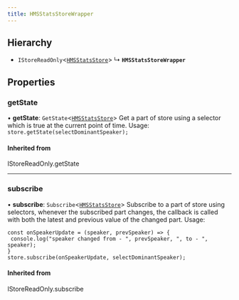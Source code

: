 ```yaml
---
title: HMSStatsStoreWrapper
---
```


## Hierarchy

- `IStoreReadOnly`<[`HMSStatsStore`](/api-reference/javascript/v2/interfaces/HMSStatsStore)\>
  ↳ **`HMSStatsStoreWrapper`**

## Properties

### getState

• **getState**: `GetState`<[`HMSStatsStore`](/api-reference/javascript/v2/interfaces/HMSStatsStore)\>
Get a part of store using a selector which is true at the current point of time.
Usage: `store.getState(selectDominantSpeaker);`

#### Inherited from

IStoreReadOnly.getState

---

### subscribe

• **subscribe**: `Subscribe`<[`HMSStatsStore`](/api-reference/javascript/v2/interfaces/HMSStatsStore)\>
Subscribe to a part of store using selectors, whenever the subscribed part changes, the callback
is called with both the latest and previous value of the changed part.
Usage:

```
const onSpeakerUpdate = (speaker, prevSpeaker) => {
 console.log("speaker changed from - ", prevSpeaker, ", to - ", speaker);
}
store.subscribe(onSpeakerUpdate, selectDominantSpeaker);
```

#### Inherited from

IStoreReadOnly.subscribe

